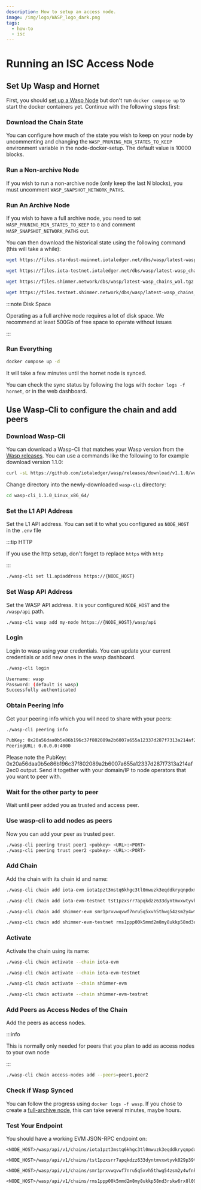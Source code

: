 ```yaml
---
description: How to setup an access node.
image: /img/logo/WASP_logo_dark.png
tags:
  - how-to
  - isc
---
```


# Running an ISC Access Node

## Set Up Wasp and Hornet

First, you should [set up a  Wasp Node](./running-a-node.md) but don't run `docker compose up` to start the docker containers yet. Continue with the following steps first:

### Download the Chain State

You can configure how much of the state you wish to keep on your node by uncommenting and changing the `WASP_PRUNING_MIN_STATES_TO_KEEP` environment variable in the node-docker-setup. The default value is 10000 blocks.

### Run a Non-archive Node

If you wish to run a non-archive node (only keep the last N blocks), you must uncomment `WASP_SNAPSHOT_NETWORK_PATHS`.

### Run An Archive Node

If you wish to have a full archive node, you need to set `WASP_PRUNING_MIN_STATES_TO_KEEP` to `0` and comment `WASP_SNAPSHOT_NETWORK_PATHS` out.

You can then download the historical state using the following command (this will take a while):


<Tabs groupId="network" queryString>
<TabItem value="iota" label="IOTA EVM">

```sh
wget https://files.stardust-mainnet.iotaledger.net/dbs/wasp/latest-wasp_chains_wal.tgz -O - | tar xzv -C data/wasp
```

</TabItem>
<TabItem value="iota_testnet" label="IOTA EVM Testnet">

```sh
wget https://files.iota-testnet.iotaledger.net/dbs/wasp/latest-wasp_chains_wal.tgz -O - | tar xzv -C data/wasp
```

</TabItem>
<TabItem value="shimmer" label="ShimmerEVM">

```sh
wget https://files.shimmer.network/dbs/wasp/latest-wasp_chains_wal.tgz -O - | tar xzv -C data/wasp
```

</TabItem>
<TabItem value="shimmer_testnet" label="ShimmerEVM Testnet">

```sh
wget https://files.testnet.shimmer.network/dbs/wasp/latest-wasp_chains_wal.tgz -O - | tar xzv -C data/wasp
```

</TabItem>
</Tabs>

:::note Disk Space

Operating as a full archive node requires a lot of disk space. We recommend at least 500Gb of free space to operate without issues

:::

### Run Everything

```sh
docker compose up -d
```

It will take a few minutes until the hornet node is synced.

You can check the sync status by following the logs with `docker logs -f hornet`, or in the web dashboard.

## Use Wasp-Cli to configure the chain and add peers
### Download Wasp-Cli

You can download a Wasp-Cli that matches your Wasp version from the [Wasp releases](https://github.com/iotaledger/wasp/releases).
You can use a commands like the following to for example download version 1.1.0:

```sh
curl -sL https://github.com/iotaledger/wasp/releases/download/v1.1.0/wasp-cli_1.1.0_Linux_x86_64.tar.gz | tar xzv
```

Change directory into the newly-downloaded `wasp-cli` directory:

```sh
cd wasp-cli_1.1.0_Linux_x86_64/
```

### Set the L1 API Address

Set the L1 API address. You can set it to what you configured as `NODE_HOST` in the `.env` file

:::tip HTTP

If you use the http setup, don't forget to replace `https` with `http`

:::

```sh
./wasp-cli set l1.apiaddress https://{NODE_HOST}
```

### Set Wasp API Address

Set the WASP API address. It is your configured `NODE_HOST` and the `/wasp/api` path.

```sh
./wasp-cli wasp add my-node https://{NODE_HOST}/wasp/api
```

### Login

Login to wasp using your credentials. You can update your current credentials or add new ones in the wasp dashboard.

```sh
./wasp-cli login
```
```sh title=Output
Username: wasp
Password: (default is wasp)
Successfully authenticated
```

### Obtain Peering Info

Get your peering info which you will need to share with your peers:

```sh
./wasp-cli peering info
```
```sh title=Output
PubKey: 0x20a56daa0b5e86b196c37f802089a2b6007a655a12337d287f7313a214af2ec0
PeeringURL: 0.0.0.0:4000
```

Please note the PubKey: 0x20a56daa0b5e86b196c37f802089a2b6007a655a12337d287f7313a214af2ec0 output.
Send it together with your domain/IP to node operators that you want to peer with.

### Wait for the other party to peer

Wait until peer added you as trusted and access peer.

### Use wasp-cli to add nodes as peers

Now you can add your peer as trusted peer.

```sh
./wasp-cli peering trust peer1 <pubkey> <URL>:<PORT>
./wasp-cli peering trust peer2 <pubkey> <URL>:<PORT>
```

### Add Chain

Add the chain with its chain id and name:

<Tabs groupId="network" queryString>
<TabItem value="iota" label="IOTA EVM">

```sh
./wasp-cli chain add iota-evm iota1pzt3mstq6khgc3tl0mwuzk3eqddkryqnpdxmk4nr25re2466uxwm28qqxu5
```

</TabItem>
<TabItem value="iota_testnet" label="IOTA EVM Testnet">

```sh
./wasp-cli chain add iota-evm-testnet tst1pzxsrr7apqkdzz633dyntmvxwtyvk029p39te5j0m33q6946h7akzv663zu
```

</TabItem>
<TabItem value="shimmer" label="ShimmerEVM">

```sh
./wasp-cli chain add shimmer-evm smr1prxvwqvwf7nru5q5xvh5thwg54zsm2y4wfnk6yk56hj3exxkg92mx20wl3s
```

</TabItem>
<TabItem value="shimmer_testnet" label="ShimmerEVM Testnet">

```sh
./wasp-cli chain add shimmer-evm-testnet rms1ppp00k5mmd2m8my8ukkp58nd3rskw6rx8l09aj35984k74uuc5u2cywn3ex
```

</TabItem>
</Tabs>

### Activate

Activate the chain using its name:


<Tabs groupId="network" queryString>
<TabItem value="iota" label="IOTA EVM">

```sh
./wasp-cli chain activate --chain iota-evm
```

</TabItem>
<TabItem value="iota_testnet" label="IOTA EVM Testnet">

```sh
./wasp-cli chain activate --chain iota-evm-testnet
```

</TabItem>
<TabItem value="shimmer" label="ShimmerEVM">

```sh
./wasp-cli chain activate --chain shimmer-evm
```

</TabItem>
<TabItem value="shimmer_testnet" label="ShimmerEVM Testnet">

```sh
./wasp-cli chain activate --chain shimmer-evm-testnet
```

</TabItem>
</Tabs>

### Add Peers as Access Nodes of the Chain

Add the peers as access nodes.

:::info

This is normally only needed for peers that you plan to add as access nodes to your own node

:::

```sh
./wasp-cli chain access-nodes add --peers=peer1,peer2
```

### Check if Wasp Synced

You can follow the progress using `docker logs -f wasp`. If you chose to create a [full-archive node](#run-an-archive-node), this can take several minutes, maybe hours.

### Test Your Endpoint

You should have a working EVM JSON-RPC endpoint on:

<Tabs groupId="network" queryString>
<TabItem value="iota" label="IOTA EVM">

```
<NODE_HOST>/wasp/api/v1/chains/iota1pzt3mstq6khgc3tl0mwuzk3eqddkryqnpdxmk4nr25re2466uxwm28qqxu5/evm
```

</TabItem>
<TabItem value="iota_testnet" label="IOTA EVM Testnet">

```
<NODE_HOST>/wasp/api/v1/chains/tst1pzxsrr7apqkdzz633dyntmvxwtyvk029p39te5j0m33q6946h7akzv663zu/evm
```

</TabItem>

<TabItem value="shimmer" label="ShimmerEVM">

```
<NODE_HOST>/wasp/api/v1/chains/smr1prxvwqvwf7nru5q5xvh5thwg54zsm2y4wfnk6yk56hj3exxkg92mx20wl3s/evm
```

</TabItem>
<TabItem value="shimmer_testnet" label="ShimmerEVM Testnet">

```
<NODE_HOST>/wasp/api/v1/chains/rms1ppp00k5mmd2m8my8ukkp58nd3rskw6rx8l09aj35984k74uuc5u2cywn3ex/evm
```

</TabItem>
</Tabs>

